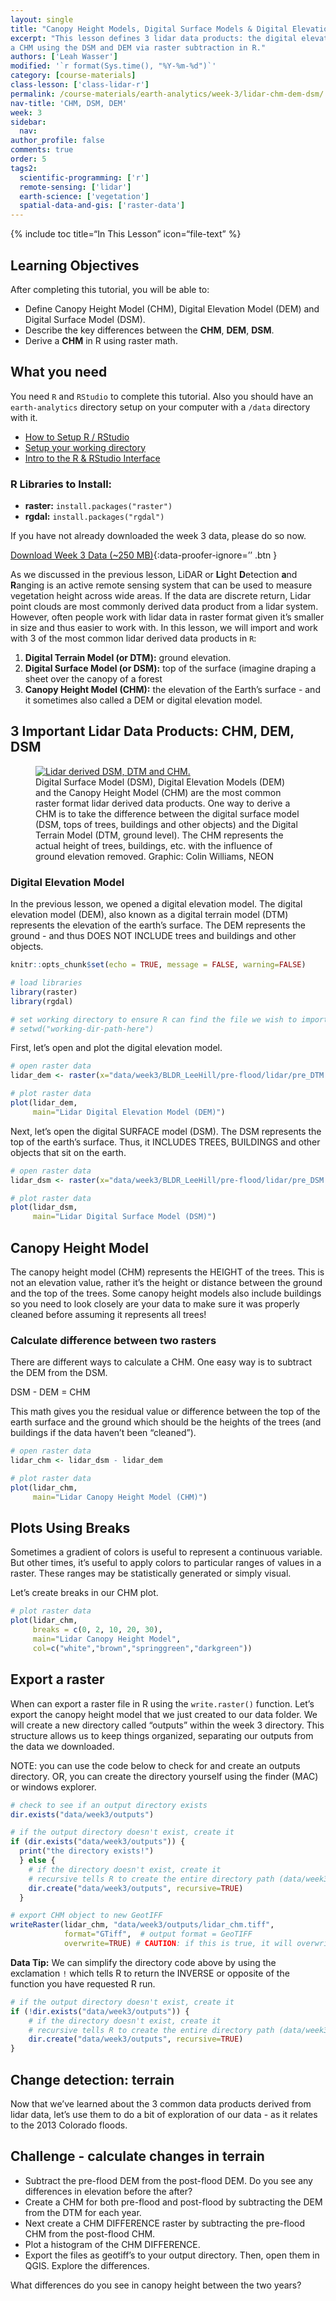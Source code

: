 ```yaml
---
layout: single
title: "Canopy Height Models, Digital Surface Models & Digital Elevation Models - Work With LiDAR Data in R"
excerpt: "This lesson defines 3 lidar data products: the digital elevation model (DEM), the digital surface model (DSM) and the canopy height model (CHM). We will also create
a CHM using the DSM and DEM via raster subtraction in R."
authors: ['Leah Wasser']
modified: '`r format(Sys.time(), "%Y-%m-%d")`'
category: [course-materials]
class-lesson: ['class-lidar-r']
permalink: /course-materials/earth-analytics/week-3/lidar-chm-dem-dsm/
nav-title: 'CHM, DSM, DEM'
week: 3
sidebar:
  nav:
author_profile: false
comments: true
order: 5
tags2:
  scientific-programming: ['r']
  remote-sensing: ['lidar']
  earth-science: ['vegetation']
  spatial-data-and-gis: ['raster-data']
---
```


{% include toc title="In This Lesson" icon="file-text" %}

<div class='notice--success' markdown="1">

## <i class="fa fa-graduation-cap" aria-hidden="true"></i> Learning Objectives

After completing this tutorial, you will be able to:

* Define Canopy Height Model (CHM), Digital Elevation Model (DEM) and Digital Surface Model (DSM).
* Describe the key differences between the **CHM**, **DEM**, **DSM**.
* Derive a **CHM** in R using raster math.

## <i class="fa fa-check-square-o fa-2" aria-hidden="true"></i> What you need

You need `R` and `RStudio` to complete this tutorial. Also you should have
an `earth-analytics` directory setup on your computer with a `/data`
directory with it.

* [How to Setup R / RStudio](/course-materials/earth-analytics/week-1/setup-r-rstudio/)
* [Setup your working directory](/course-materials/earth-analytics/week-1/setup-working-directory/)
* [Intro to the R & RStudio Interface](/course-materials/earth-analytics/week-1/intro-to-r-and-rstudio)

### R Libraries to Install:

* **raster:** `install.packages("raster")`
* **rgdal:** `install.packages("rgdal")`

If you have not already downloaded the week 3 data, please do so now.

[<i class="fa fa-download" aria-hidden="true"></i> Download Week 3 Data (~250 MB)](https://ndownloader.figshare.com/files/7446715){:data-proofer-ignore='' .btn }

</div>

As we discussed in the previous lesson, LiDAR or **Li**ght **D**etection **a**nd
**R**anging is an active remote sensing system that can be used to measure
vegetation height across wide areas. If the data are discrete return, Lidar point
clouds are most commonly derived data product from a lidar system. However, often
people work with lidar data in raster format given it's smaller in size and
thus easier to work with. In this lesson, we will import and work with
3 of the most common lidar derived data products in `R`:

1. **Digital Terrain Model (or DTM):** ground elevation.
2. **Digital Surface Model (or DSM):** top of the surface (imagine draping a sheet over the canopy of a forest
3. **Canopy Height Model (CHM):** the elevation of the Earth's surface - and it sometimes also called a DEM or digital elevation model.

## 3 Important Lidar Data Products: CHM, DEM, DSM

<figure>
   <a href="{{ site.url }}/images/course-materials/earth-analytics/week-3/lidarTree-height.png">
   <img src="{{ site.url }}/images/course-materials/earth-analytics/week-3/lidarTree-height.png" alt="Lidar derived DSM, DTM and CHM."></a>
   <figcaption>Digital Surface Model (DSM), Digital Elevation Models (DEM) and
   the Canopy Height Model (CHM) are the most common raster format lidar
   derived data products. One way to derive a CHM is to take
   the difference between the digital surface model (DSM, tops of trees, buildings
   and other objects) and the Digital Terrain Model (DTM, ground level). The CHM
   represents the actual height of trees, buildings, etc. with the influence of
   ground elevation removed. Graphic: Colin Williams, NEON
   </figcaption>
</figure>


### Digital Elevation Model
In the previous lesson, we opened a digital elevation model. The digital elevation
model (DEM), also known as a digital terrain model (DTM) represents the elevation
of the earth's surface. The DEM represents the ground - and thus DOES NOT INCLUDE
trees and buildings and other objects.

```r
knitr::opts_chunk$set(echo = TRUE, message = FALSE, warning=FALSE)

```

```r
# load libraries
library(raster)
library(rgdal)

# set working directory to ensure R can find the file we wish to import
# setwd("working-dir-path-here")
```

First, let's open and plot the digital elevation model.

```r
# open raster data
lidar_dem <- raster(x="data/week3/BLDR_LeeHill/pre-flood/lidar/pre_DTM.tif")

# plot raster data
plot(lidar_dem,
     main="Lidar Digital Elevation Model (DEM)")

```

Next, let's open the digital SURFACE model (DSM). The DSM represents the top of
the earth's surface. Thus, it INCLUDES TREES, BUILDINGS and other objects that
sit on the earth.

```r
# open raster data
lidar_dsm <- raster(x="data/week3/BLDR_LeeHill/pre-flood/lidar/pre_DSM.tif")

# plot raster data
plot(lidar_dsm,
     main="Lidar Digital Surface Model (DSM)")
```

## Canopy Height Model

The canopy height model (CHM) represents the HEIGHT of the trees. This is not
an elevation value, rather it's the height or distance between the ground and the top of the
trees. Some canopy height models also include buildings so you need to look closely
are your data to make sure it was properly cleaned before assuming it represents
all trees!

### Calculate difference between two rasters

There are different ways to calculate a CHM. One easy way is to subtract the
DEM from the DSM.

DSM - DEM = CHM

This math gives you the residual value or difference between the top of the
earth surface and the ground which should be the heights of the trees (and buildings
if the data haven't been "cleaned").

```r
# open raster data
lidar_chm <- lidar_dsm - lidar_dem

# plot raster data
plot(lidar_chm,
     main="Lidar Canopy Height Model (CHM)")
```

## Plots Using Breaks

Sometimes a gradient of colors is useful to represent a continuous variable.
But other times, it's useful to apply colors to particular ranges of values
in a raster. These ranges may be statistically generated or simply visual.

Let's create breaks in our CHM plot.


```r
# plot raster data
plot(lidar_chm,
     breaks = c(0, 2, 10, 20, 30),
     main="Lidar Canopy Height Model",
     col=c("white","brown","springgreen","darkgreen"))

```

## Export a raster

When can export a raster file in R using the `write.raster()` function. Let's
export the canopy height model that we just created to our data folder. We will
create a new directory called "outputs" within the week 3 directory. This structure
allows us to keep things organized, separating our outputs from the data we downloaded.

NOTE: you can use the code below to check for and create an outputs directory.
OR, you can create the directory yourself using the finder (MAC) or windows
explorer.


```r
# check to see if an output directory exists
dir.exists("data/week3/outputs")

# if the output directory doesn't exist, create it
if (dir.exists("data/week3/outputs")) {
  print("the directory exists!")
  } else {
    # if the directory doesn't exist, create it
    # recursive tells R to create the entire directory path (data/week3/outputs)
    dir.create("data/week3/outputs", recursive=TRUE)
  }

# export CHM object to new GeotIFF
writeRaster(lidar_chm, "data/week3/outputs/lidar_chm.tiff",
            format="GTiff",  # output format = GeoTIFF
            overwrite=TRUE) # CAUTION: if this is true, it will overwrite an existing file


```

<div class="notice" markdown="1">
<i fa fa-star></i>**Data Tip:**
We can simplify the directory code above by using the exclamation `!` which tells
R to return the INVERSE or opposite of the function you have requested R run.

```r
# if the output directory doesn't exist, create it
if (!dir.exists("data/week3/outputs")) {
    # if the directory doesn't exist, create it
    # recursive tells R to create the entire directory path (data/week3/outputs)
    dir.create("data/week3/outputs", recursive=TRUE)
}
```
</div>


## Change detection: terrain

Now that we've learned about the 3 common data products derived from lidar data,
let's use them to do a bit of exploration of our data - as it relates to the 2013
Colorado floods.

<div class="notice--warning" markdown="1">

## <i class="fa fa-pencil-square-o" aria-hidden="true"></i> Challenge - calculate changes in terrain

* Subtract the pre-flood DEM from the post-flood DEM. Do you see any differences in
elevation before the after?
* Create a CHM for both pre-flood and post-flood by subtracting the DEM from the DTM for each year.
* Next create a CHM DIFFERENCE raster by subtracting the pre-flood CHM from the post-flood CHM.
* Plot a histogram of the CHM DIFFERENCE.
* Export the files as geotiff's to your output directory. Then, open them in QGIS. Explore the differences.

What differences do you see in canopy height between the two years?

</div>

